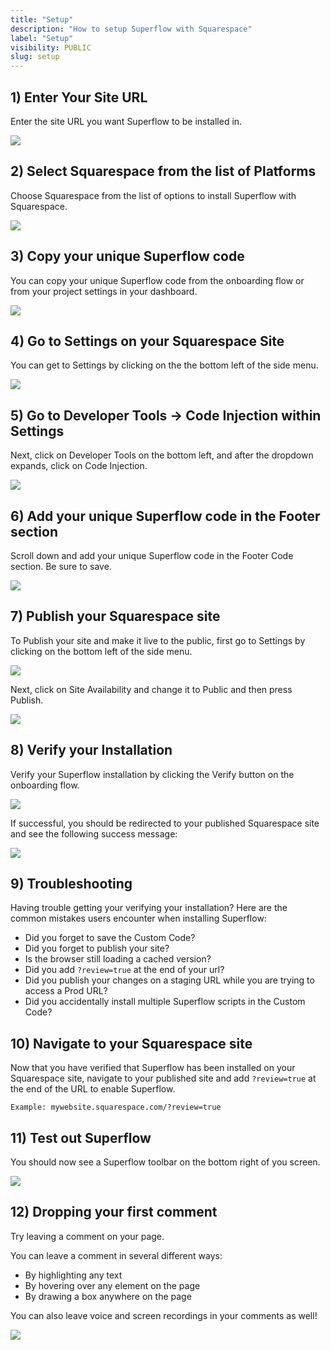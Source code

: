 ```yaml
---
title: "Setup"
description: "How to setup Superflow with Squarespace"
label: "Setup"
visibility: PUBLIC
slug: setup
---
```



## 1) Enter Your Site URL

Enter the site URL you want Superflow to be installed in.

 
![](https://cdn.hashnode.com/res/hashnode/image/upload/v1733137298431/EEyBEqarl.png?auto=format)
 

## 2) Select Squarespace from the list of Platforms

Choose Squarespace from the list of options to install Superflow with Squarespace.

 
![](https://cdn.hashnode.com/res/hashnode/image/upload/v1733200683115/H9lIMO8Q1.png?auto=format)
 



## 3) Copy your unique Superflow code

You can copy your unique Superflow code from the onboarding flow or from your project settings in your dashboard.

 
![](https://cdn.hashnode.com/res/hashnode/image/upload/v1733137465724/m3zAkZwmB.png?auto=format)
 

## 4) Go to Settings on your Squarespace Site

You can get to Settings by clicking on the the bottom left of the side menu.

 
![](https://cdn.hashnode.com/res/hashnode/image/upload/v1733201047023/DHgfZRpQN.png?auto=format)
 

## 5) Go to Developer Tools -> Code Injection within Settings
Next, click on Developer Tools on the bottom left, and after the dropdown expands, click on Code Injection.

 
![](https://cdn.hashnode.com/res/hashnode/image/upload/v1733200875316/GUkCFJUH6.png?auto=format)
 

## 6) Add your unique Superflow code in the Footer section

Scroll down and add your unique Superflow code in the Footer Code section. Be sure to save.

 
![](https://cdn.hashnode.com/res/hashnode/image/upload/v1733200902453/89M278Dx5.png?auto=format)
 

## 7) Publish your Squarespace site

To Publish your site and make it live to the public, first go to Settings by clicking on the bottom left of the side menu.

 
![](https://cdn.hashnode.com/res/hashnode/image/upload/v1733201047023/DHgfZRpQN.png?auto=format)
 

Next, click on Site Availability and change it to Public and then press Publish.

 
![](https://cdn.hashnode.com/res/hashnode/image/upload/v1733200938377/kSf0tXfjL.png?auto=format)
 


## 8) Verify your Installation

Verify your Superflow installation by clicking the Verify button on the onboarding flow.

 
![](https://cdn.hashnode.com/res/hashnode/image/upload/v1733137679622/cNOyYUW_-.png?auto=format)
 

If successful, you should be redirected to your published Squarespace site and see the following success message:

 
![](https://cdn.hashnode.com/res/hashnode/image/upload/v1733137773797/iHfwktxSw.png?auto=format)
 

## 9) Troubleshooting

Having trouble getting your verifying your installation? Here are the common mistakes users encounter when installing Superflow:

 - Did you forget to save the Custom Code?
 - Did you forget to publish your site?
 - Is the browser still loading a cached version?
 - Did you add `?review=true` at the end of your url?
 - Did you publish your changes on a staging URL while you are trying to access a Prod URL?
 - Did you accidentally install multiple Superflow scripts in the Custom Code?


## 10) Navigate to your Squarespace site 

Now that you have verified that Superflow has been installed on your Squarespace site, navigate to your published site and add `?review=true` at the end of the URL to enable Superflow. 

`Example: mywebsite.squarespace.com/?review=true`


## 11) Test out Superflow

You should now see a Superflow toolbar on the bottom right of you screen.

 
![](https://cdn.hashnode.com/res/hashnode/image/upload/v1733137813622/xwWngcgVb.png?auto=format)
 




## 12) Dropping your first comment
Try leaving a comment on your page.

You can leave a comment in several different ways:
- By highlighting any text
- By hovering over any element on the page
- By drawing a box anywhere on the page

You can also leave voice and screen recordings in your comments as well!

 
![](https://cdn.hashnode.com/res/hashnode/image/upload/v1733137856433/LtsVBsWFJ.gif?auto=format)
 

